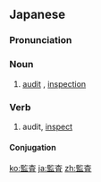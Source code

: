 ==Japanese==
{{ja-kanjitab|かん|さ|yomi=on}}

===Pronunciation===
{{ja-pron|かんさ|y=on}}

===Noun===
{{ja-noun|かんさ}}

# [[audit]] {{gloss|examination in general}}, [[inspection]]

===Verb===
{{ja-verb-suru|tr=trans|かんさ}}

# audit, [[inspect]]

====Conjugation====
{{ja-suru|かんさ}}

[[ko:監査]]
[[ja:監査]]
[[zh:監査]]